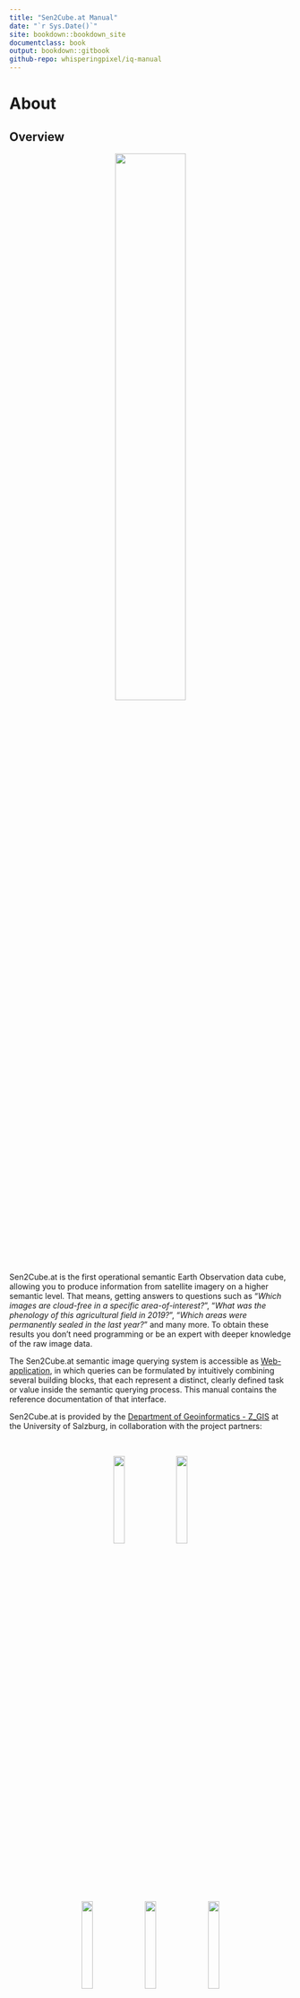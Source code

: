 ```yaml
---
title: "Sen2Cube.at Manual"
date: "`r Sys.Date()`"
site: bookdown::bookdown_site
documentclass: book
output: bookdown::gitbook
github-repo: whisperingpixel/iq-manual
---
```


# About

## Overview
<center>
![](img/logo_b.png){width=50%}
</center>

&nbsp;

Sen2Cube.at is the first operational semantic Earth Observation data cube, allowing you to produce information from satellite imagery on a higher semantic level. That means, getting answers to questions such as "*Which images are cloud-free in a specific area-of-interest?*", "*What was the phenology of this agricultural field in 2019?*", "*Which areas were permanently sealed in the last year?*" and many more. To obtain these results you don't need programming or be an expert with deeper knowledge of the raw image data.

The Sen2Cube.at semantic image querying system is accessible as [Web-application](https://demo.sen2cube.at/app), in which queries can be formulated by intuitively combining several building blocks, that each represent a distinct, clearly defined task or value inside the semantic querying process. This manual contains the reference documentation of that interface.

Sen2Cube.at is provided by the [Department of Geoinformatics - Z_GIS](https://www.zgis.at/) at the University of Salzburg, in collaboration with the project partners:

&nbsp;

<center>
[![](img/unisbg.png){width=20%}](https://www.uni-salzburg.at/) &nbsp; [![](img/zgis.png){width=20%}](https://www.zgis.at/)

[![](img/ama.png){width=20%}](https://www.ama.at/) &nbsp; [![](img/spase.png){width=20%}](https://www.spatial-services.com/) &nbsp; [![](img/zamg.png){width=20%}](https://www.zamg.ac.at/)
</center>

&nbsp;

Sen2Cube.at is developed with support by the Austrian Research Promotion Agency (FFG) under the Austrian Space Application Programme (ASAP 14) within the project Sen2Cube.at (project no.: 866016).

&nbsp;

<center>
[![](img/ffg.png){width=20%}](https://www.ffg.at/)
</center>

## Use cases

Sen2Cube.at is designed as a general-purpose Earth observation expert system to support and facilitate a great variety of use-cases. The ones listed here are selected as introduction.

### Semantic content-based image retrieval

A common task is to use the Sen2Cube.at system for a content-based search of suitable images, e.g., images which are cloud-free in a certain area.

For example, consider you are interested in the phenology and cloud-free observations of this agricultural field. While the acquisition in general was quite cloudy on 21st of October 2018, the observations of this particular field are perfectly valid and useful

<center>
![Why we need SCBIR](img/scbir-example-1.png){width=100%}
</center>

However, if you search for images using image-wide cloud statistics in common image databases, this image will never be returned. In contrast, the Sen2Cube.at system allows to specify an area-of-interest and a cloud filter that will be evaluated only for this area. Subsequently, you receive better information about which images can be used or not.

<center>
![SCBIR in Sen2Cube.at](img/scbir-example-2.png){width=100%}
</center>

```block
Why don't you try it out on your own? After reading the "Getting started" chapter, come back here and use the "SCBIR - Cloud" model, [this area of interest](https://demo.sen2cube.at/ows/000/?service=WFS&version=1.1.0&request=GetFeature&outputFormat=application/json&srsname=EPSG:4326&typename=inspire_feldstuecke_2019&Filter=%3CFilter%3E%3CPropertyIsEqualTo%3E%3CPropertyName%3EFS_KENNUNG%3C/PropertyName%3E%3CLiteral%3E79707084%3C/Literal%3E%3C/PropertyIsEqualTo%3E%3C/Filter%3E)
and October 2018 as time interval.
```

### Cloud-free composite

In most applications for Earth observation of land, clouds are considered as noise. One approach that is feasible in many situations is to create a cloud-free composite, i.e., an artificial image where cloud-free pixels are selected and stitched together using some rules. Since a basic interpretation of the observations are already available in Sen2Cube.at, a cloud-free composite based on pre-selecting valid observations is possible. This example is an artificial image of Vienna cloud-free during Summer 2018:


<center>
![Cloud-free Vienna](img/cloud-free-composite-1.png){width=100%}
</center>

```block
You may notice that the extent is cropped to the borders of Vienna: You don't have to digitize your area-of-interest manually. Every valid GeoJSON can be input, even if it is located online. Here, the borders are directly downloaded as [OGC Web Feature Service](https://data.wien.gv.at/daten/geo?service=WFS&request=GetFeature&version=1.1.0&typeName=ogdwien:LANDESGRENZEOGD&srsName=EPSG:4326&outputFormat=json) from the [Open Data Portal of Vienna](https://www.data.gv.at/katalog/dataset/86c29af5-c52c-423d-8764-82c1bb037936).
```

The Stubaital during spring reveals that there is still snow on the higher elevated areas. 

<center>
![Cloud-free Stubaital](img/cloud-free-composite-2.png){width=100%}
</center>

A cloud-free composite of observations from spring is not useful for your application? No problem - chose any other time interval. You don't need to rely on pre-manufactured cloud-free composites. In Sen2Cube.at, you can configure these parameters and produce ad-hoc cloud-free composites from an area of interest and a time interval you are interested in.

```block
The result of every inference is available as OGC Web Map Service - you can simply add them in your GIS.
<center>
![Cloud-free Stubaital in a GIS](img/cloud-free-composite-3.png){width=100%}
</center>
```


### Time series

The continuous observation with acquisition frequencies of a few days allow to extract relevant patterns based on (long) time series of a selected variable. For example, by using the appearance of "greenness" of the observatons as variable, it is possible to trace back the land use change of this area where an industrial/commercial building was constructed on a meadow.

<center>
![Construction of a building](img/time-series-example-1.png){width=100%}
</center>

You can see how in the first year of operational Sentinel-2 image acquisition the temporal pattern indicates the yearly cycle of vegetation on northern hemisphere, while after the construction and opening of the building in May 2018 the temporal pattern changed completely. The remaining variations are due to noise and perhaps smaller patches of grass in between of the buildings.


Using the same greenness variable applied to agricultural fields may reveal changes in crop types or agricultural use. In this example, the use of one agricultural field changed between 2018 and 2019. While you can identify two main peaks in the years until (and including) 2018, there is only one peak in 2019 and 2020.

<center>
![Agriculture](img/time-series-example-2.png){width=100%}
</center>

<!--
### Area-based statistics

In cases when defined geographic regions area already available you may want to augment their attribute table with aggregated Earth-observation-based information. For example: What's Viennas 'greenest' district?

-->

### Spatially disaggregated information

**Surface water**

Some borders that are defined in (vector) databases of geographical objects indicate only one or an aggregated state. One example are water bodies. While they are represented as stable with a clearly defined border, they undergo many changes over time. Spatially disaggregated information from Earth observation data allows to investigate these with unprecedented spatio-temporal detail. Earth observations of one year covering parts of the Lake of Constance allows to investigate the dynamics of the Rhine River and the Bregenzerach reveal more details than the simple polygon in the geographical database

<center>
![Lake of Constance](img/spatial-information-3.png){width=100%}

</center>

<center>
![Salzburg lakes](img/spatial-information-4.png){width=100%}

</center>

Another use case of spatially disaggregated information is to detect missing geographical objects in databases. For example, the dam "Donaukraftwerk Melk" is not yet present in the geographical database

<center>
![Dam is missing in geographical database](img/spatial-information-1.png){width=100%}
</center>

However, it is already clearly visible in the Earth-observation-based information.

<center>
![Dam is missing in geographical database](img/spatial-information-2.png){width=100%}
</center>

**Urban green areas**

Other geographical phenomena and objects might be spatially arranged within a region. For example, take the green areas within Vienna, which are an important contribution to well-being of humans and animals and are able to cool down the city in summer. We will again use the official borders as distributed by the Open Data Platform. The result map shows the percentage of valid observations (i.e. observations that are not cloud) that are associated with a vegetation type for the specified timespan.

<center>
![Viennas green areas](img/spatial-information-5.png){width=100%}
</center>

Further re-use of the results is also possible. For example, the color ramp produces a nice visual output, but it might be more useful to apply a threshold and finally delineate areas that might be considered stable vegetation or green spaces.

<center>
![Viennas green areas](img/spatial-information-6.png){width=100%}
</center>

## Next steps and how to start

```block
The Sen2Cube.at system was not explicitly designed for any of the use-cases presented in the last section. All of them were created using the same, generic semantic enrichment and generic building blocks of the semantic query language to construct the different queries for each example. Still, it is not necessary to do any programming - you don't have to trade-of between the need of programming or flexibility of the software.
```

A good start to get familiar with the Sen2Cube.at system is to read how we conduct the [Semantic Enrichment](#enrichment) of Earth observation data and then proceed with the [Getting Started](#start) section and try to use or build your first model.